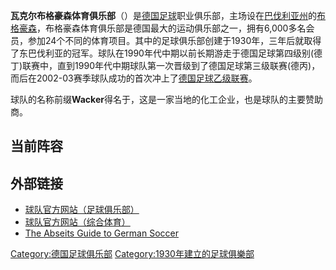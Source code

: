 {{noteTA
|G1=足球
}}
{{Infobox football club
| clubname   = 布格豪森<br />{{lang|de|''Burghausen''}}
| image      = [[File:burghausen.png|180px]]
| fullname   = 布格豪森足球俱乐部
| nickname   = 
| founded    = 1930年
| ground     = {{tsl|en|Wacker Arena|瓦克尔体育公园球场}}<br />（Wacker-Arena）
| city       = [[布格豪森|布格豪森]]
| capacity   = 8,400人
| chairman   = Dr. Willi Kleine
| manager    = 吉诺·莱蒂耶里（Gino Lettieri）
| league     = [[德國足球地區聯賽|德國足球地區聯賽]] (IV)
| season     = 2018–19
| position   = 巴伐利亞區，第 4 位
| pattern_la1=|pattern_b1=|pattern_ra1=
| leftarm1=FFFFFF|body1=FFFFFF|rightarm1=FFFFFF|shorts1=000000|socks1=FFFFFF
| pattern_la2=|pattern_b2=|pattern_ra2=
| leftarm2=000000|body2=000000|rightarm2=000000|shorts2=000000|socks2=000000
}}
'''瓦克尔布格豪森体育俱乐部'''（'''{{lang|de|SV Wacker Burghausen}}'''）是[[德国|德国]][[足球|足球]]职业俱乐部，主场设在[[巴伐利亚州|巴伐利亚州]]的[[布格豪森|布格豪森]]，布格豪森体育俱乐部是德国最大的运动俱乐部之一，拥有6,000多名会员，参加24个不同的体育项目。其中的足球俱乐部创建于1930年，三年后就取得了东巴伐利亚的冠军。球队在1990年代中期以前长期游走于德国足球第四级别(德丁)联赛中，直到1990年代中期球队第一次晋级到了德国足球第三级联赛(德丙)，而后在2002-03赛季球队成功的首次冲上了[[德国足球乙级联赛|德国足球乙级联赛]]。

球队的名称前缀'''Wacker'''得名于{{link-de|瓦克尔化学|Wacker Chemie}}，这是一家当地的化工企业，也是球队的主要赞助商。

==当前阵容==
{{Fs start}}
{{Fs player|no=1|nat=Germany|name=[[Uwe_Gospodarek|Uwe Gospodarek]]|pos=GK}}
{{Fs player|no=2|nat=Germany|name=[[Andy_Nägelein|Andy Nägelein]]|pos=DF}}
{{Fs player|no=3|nat=Germany|name=[[Ronald_Schmidt|Ronald Schmidt]]|pos=MF}}
{{Fs player|no=4|nat=Germany|name=[[Björn_Hertl|Björn Hertl]]|pos=DF}}
{{Fs player|no=5|nat=Montenegro|name=[[Vlado_Jeknić|Vlado Jeknić]]|pos=DF}}
{{Fs player|no=6|nat=Croatia|name=[[Hrvoje_Vuković|Hrvoje Vuković]]|pos=DF}}
{{Fs player|no=7|nat=Germany|name=[[Daniel_Rosin|Daniel Rosin]]|pos=DF}}
{{Fs player|no=8|nat=Montenegro|name=[[Dragan_Bogavac|Dragan Bogavac]]|pos=FW}}
{{Fs player|no=10|nat=Germany|name=[[Thorsten_Burkhardt|Thorsten Burkhardt]]|pos=MF}}
{{Fs player|no=11|nat=Slovakia|name=[[Marek_Krejčí|Marek Krejčí]]|pos=FW}}
{{Fs player|no=12|nat=Germany|name=[[Oliver_Fink|Oliver Fink]]|pos=MF}}
{{Fs mid}}
{{Fs player|no=13|nat=Germany|name=[[Stefan_Aigner|Stefan Aigner]]|pos=MF}}
{{Fs player|no=14|nat=Turkey|name=[[Dilaver_Satilmis|Dilaver Satilmis]]|pos=DF}}
{{Fs player|no=15|nat=Germany|name=[[Özgür_Kart|Özgür Kart]]|pos=FW}}
{{Fs player|no=17|nat=Germany|name=[[Maximilian_Nicu|Maximilian Nicu]]|pos=MF}}
{{Fs player|no=20|nat=Germany|name=[[Michael_Wiesinger|Michael Wiesinger]]|pos=MF}}
{{Fs player|no=24|nat=Germany|name=[[Kay_Wehner|Kay Wehner]]|pos=GK}}
{{Fs player|no=25|nat=Germany|name=[[Jens_Kern|Jens Kern]]|pos=GK}}
{{Fs player|no=27|nat=Germany|name=[[Thomas_Drescher|Thomas Drescher]]|pos=DF}}
{{Fs player|no=28|nat=Germany|name=[[Sebastian_Kneißl|Sebastian Kneißl]]|pos=FW}}
{{Fs player|no=31|nat=Lithuania|name=[[Markus_Palionis|Markus Palionis]]|pos=DF}}
{{Fs end}}

==外部链接==
*[http://fussball.sv-wacker.de/ 球队官方网站（足球俱乐部）] {{Wayback|url=http://fussball.sv-wacker.de/ |date=20120917183558 }}
*[http://www.sv-wacker.de 球队官方网站（综合体育）] {{Wayback|url=http://www.sv-wacker.de/ |date=20120926023927 }}
*[http://www.abseits-soccer.com/clubs/burghaus.html The Abseits Guide to German Soccer] {{Wayback|url=http://www.abseits-soccer.com/clubs/burghaus.html |date=20120716183108 }}

{{Authority control}}
{{DEFAULTSORT:Burghausen, Sv Wacker}}
[[Category:德国足球俱乐部|Category:德国足球俱乐部]]
[[Category:1930年建立的足球俱樂部|Category:1930年建立的足球俱樂部]]
